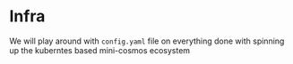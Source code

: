 # Infra

We will play around with `config.yaml` file on everything done with spinning up the kuberntes based mini-cosmos ecosystem
